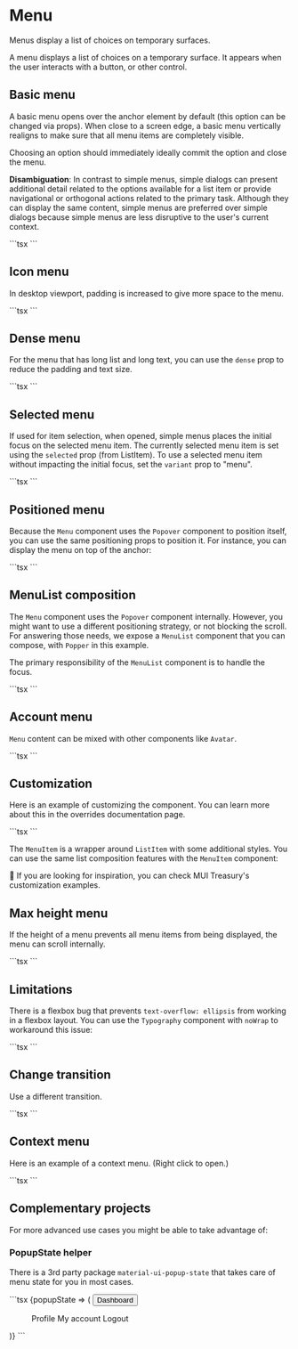 
# Menu

<p className="description">
  Menus display a list of choices on temporary surfaces.
</p>

A menu displays a list of choices on a temporary surface. It appears when the user interacts with a button, or other control.

## Basic menu

A basic menu opens over the anchor element by default (this option can be changed via props). When close to a screen edge, a basic menu vertically realigns to make sure that all menu items are completely visible.

Choosing an option should immediately ideally commit the option and close the menu.

**Disambiguation**: In contrast to simple menus, simple dialogs can present additional detail related to the options available for a list item or provide navigational or orthogonal actions related to the primary task. Although they can display the same content, simple menus are preferred over simple dialogs because simple menus are less disruptive to the user's current context.

<BasicMenu />
```tsx
<BasicMenu />
```

## Icon menu

In desktop viewport, padding is increased to give more space to the menu.

<IconMenu />
```tsx
<IconMenu />
```

## Dense menu

For the menu that has long list and long text, you can use the `dense` prop to reduce the padding and text size.

<DenseMenu />
```tsx
<DenseMenu />
```

## Selected menu

If used for item selection, when opened, simple menus places the initial focus on the selected menu item.
The currently selected menu item is set using the `selected` prop (from ListItem).
To use a selected menu item without impacting the initial focus, set the `variant` prop to "menu".

<SimpleListMenu />
```tsx
<SimpleListMenu />
```

## Positioned menu

Because the `Menu` component uses the `Popover` component to position itself, you can use the same positioning props to position it.
For instance, you can display the menu on top of the anchor:

<PositionedMenu />
```tsx
<PositionedMenu />
```

## MenuList composition

The `Menu` component uses the `Popover` component internally.
However, you might want to use a different positioning strategy, or not blocking the scroll.
For answering those needs, we expose a `MenuList` component that you can compose, with `Popper` in this example.

The primary responsibility of the `MenuList` component is to handle the focus.

<MenuListComposition />
```tsx
<MenuListComposition />
```

## Account menu

`Menu` content can be mixed with other components like `Avatar`.

<AccountMenu />
```tsx
<AccountMenu />
```

## Customization

Here is an example of customizing the component.
You can learn more about this in the overrides documentation page.

<CustomizedMenus />
```tsx
<CustomizedMenus />
```

The `MenuItem` is a wrapper around `ListItem` with some additional styles.
You can use the same list composition features with the `MenuItem` component:

🎨 If you are looking for inspiration, you can check MUI Treasury's customization examples.

## Max height menu

If the height of a menu prevents all menu items from being displayed, the menu can scroll internally.

<LongMenu />
```tsx
<LongMenu />
```

## Limitations

There is a flexbox bug that prevents `text-overflow: ellipsis` from working in a flexbox layout.
You can use the `Typography` component with `noWrap` to workaround this issue:

<TypographyMenu />
```tsx
<TypographyMenu />
```

## Change transition

Use a different transition.

<FadeMenu />
```tsx
<FadeMenu />
```

## Context menu

Here is an example of a context menu. (Right click to open.)

<ContextMenu />
```tsx
<ContextMenu />
```

## Complementary projects

For more advanced use cases you might be able to take advantage of:

### PopupState helper

There is a 3rd party package `material-ui-popup-state` that takes care of menu state for you in most cases.

<MenuPopupState />
```tsx
<PopupState variant="popover" popupId="demo-popup-menu">
  {popupState => (
    <React.Fragment>
      <Button variant="contained" {...bindTrigger(popupState)}>
        Dashboard
      </Button>
      <Menu {...bindMenu(popupState)}>
        <MenuItem onClick={popupState.close}>Profile</MenuItem>
        <MenuItem onClick={popupState.close}>My account</MenuItem>
        <MenuItem onClick={popupState.close}>Logout</MenuItem>
      </Menu>
    </React.Fragment>
  )}
</PopupState>
```
